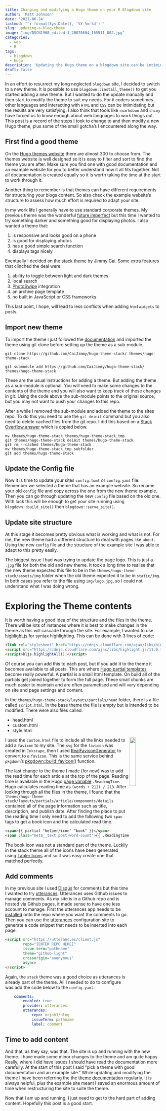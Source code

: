```yaml
---
title: Changing and modifying a Hugo theme on your R Blogdown site
author: 'Matt Johnson'
date: '2021-06-24'
lastmod: "`r format(Sys.Date(), '%Y-%m-%d')`"
slug: updating-a-blog-theme
image: "img/DSCN1968_edited-1_20070804_165511_002.jpg"
categories:
  - web
  - R
tags:
  - blogdown
  - hugo
description: 'Updating the Hugo theme on a blogdown site can be intimidating, the trick is to pick a theme with good documentation and an example site. Then you can use the example site to work out how to adjust the theme to your needs'
draft: false
---
```


In an effort to resurrect my long neglected `blogdown` site, I decided to switch to a new theme. It is possible to use `blogdown::install_theme()` to get you started adding a new theme. But I wanted to do the update manually and then start to modify the theme to suit my needs. For `R` coders sometimes other languages and interacting with `HTML` and `CSS` can be intimidating but the results are very satisfying. I also think that tools like `rmarkdown` and `shiny` have forced us to know enough about web languages to work things out. This post is a record of the steps I took to change to and then modify a new Hugo theme, plus some of the small gotcha's I encountered along the way.


## First find a good theme 

On the [Hugo themes website](https://themes.gohugo.io/) there are almost 300 to choose from. The themes website is well designed so it is easy to filter and sort to find the theme you are after. Make sure you find one with good documentation and an example website for you to better understand how it all fits together. Not all documentation is created equally so it is worth taking the time at the start to work through it. 

Another thing to remember is that themes can have different requirements for structuring your blogs content. So also check the example website's structure to assess how much effort is required to adapt your site. 

In my work life I generally have to use standard corporate themes. My previous theme was the wonderful [future imperfect](https://themes.gohugo.io/future-imperfect/) but this time I wanted to try something darker and something good for displaying photos. I also wanted a theme that:

1. is responsive and looks good on a phone
2. is good for displaying photos
3. has a good simple search function
4. displays tags nicely

Eventually I decided on the [stack theme](https://themes.gohugo.io/hugo-theme-stack/) by [Jimmy Cai](https://jimmycai.com/). Some extra features that clinched the deal were:

1. ability to toggle between light and dark themes
2. local search
3. [PhotoSwipe](https://photoswipe.com/) integration
4. an archive page template
5. no built in JavaScript or CSS frameworks

This last point, I hope, will lead to less conflicts when adding `htmlwidgets` to posts.


## Import new theme 

To import the theme I just followed the [documentation](https://docs.stack.jimmycai.com/getting-started) and imported the theme using git clone before setting up the theme as a sub-module.

```console
git clone https://github.com/CaiJimmy/hugo-theme-stack/ themes/hugo-theme-stack

git submodule add https://github.com/CaiJimmy/hugo-theme-stack/ themes/hugo-theme-stack
```

These are the usual instructions for adding a theme. But adding the theme as a sub-module is optional. You will need to make some changes to the contents of the theme and you will also want to keep track of these changes in git. Using the code above the sub-module points to the original source, but you may not want to push your changes to this repo. 

After a while I removed the sub-module and added the theme to the sites repo. To do this you need to use the `git deinit` command but you also need to delete cached files from the git repo. I did this based on a [Stack Overflow answer](https://stackoverflow.com/a/26752628/1498485) which is copied below.

```console
mv themes/hugo-theme-stack themes/hugo-theme-stack_tmp
git themes/hugo-theme-stack deinit themes/hugo-theme-stack
git rm --cached themes/hugo-theme-stack
mv themes/hugo-theme-stack_tmp subfolder
git add themes/hugo-theme-stack
```


## Update the Config file

Now it is time to update your sites `config.toml` or `config.yaml` file. Remember we selected a theme that has an example website. So rename your old `config` file and copy across the one from the new theme example. Then you can go through updating the new `config` file based on the old one. With luck this will be enough to get your site running using `blogdown::build_site()` then `blogdown::serve_site()`. 


## Update site structure 

At this stage it becomes pretty obvious what is working and what is not. For me, the new theme had a different structure to deal with pages like `about`. Using the new `config` file and the structure of the example site I was able to adapt to this pretty easily.

The biggest issue I had was trying to update the page logo. This is just a `.jpg` file for both the old and new theme. It took a long time to realise that the new theme expected this file to be in the `themes/hugo-theme-stack/assets/img` folder when the old theme expected it to be in `static/img`. In both cases you refer to the file using `img/logo.jpg`, so I could not understand what I was doing wrong.


# Exploring the Theme contents

It is worth having a good idea of the structure and the files in the theme. There will be lots of instances where it is best to make changes in the theme as this will cascade through the site. For example, I wanted to use [highlight.js](https://highlightjs.org/) for syntax highlighting. This can be done with 3 lines of code:

```html
<link rel="stylesheet" href="https://cdnjs.cloudflare.com/ajax/libs/highlight.js/11.0.1/styles/a11y-dark.min.css">
<script src="https://cdnjs.cloudflare.com/ajax/libs/highlight.js/11.0.1/highlight.min.js"></script>
<script>hljs.highlightAll();</script>
```

Of course you can add this to each post, but if you add it to the theme it becomes available to all posts. This are where [Hugo partial templates](https://gohugo.io/templates/partials/) become really powerful. A partial is a small html template. On build all of the partials get joined together to form the full page. These small chunks are much easier to maintain and are often parametised and will vary depending on site and page settings and content.

In the `themes/hugo-theme-stack/layouts/partials/head` folder, there is a file called `script.html`. In the base theme the file is empty but is intended to be modified. There were also files called:

  * head.html
  * custom.html
  * style.html
  
<style>
.right {
  display: block;
  float: right;
  width: 20%;
}
</style>

<img class = "right" src="../../fav2/favicon.svg"/>

I used the `custom.html` file to include all the links needed to add a `favicon` to my site. The `svg` for the `favicon` was created in `Inkscape`, then I used [RealFaviconGenerator](https://realfavicongenerator.net/) to convert to a `favicon`. This is the same service behind `pkgdown`'s [pkgdown::build_favicon()](https://pkgdown.r-lib.org/reference/build_favicons.html) function.

The last change to the theme I made (for now) was to add the read time for each article at the top of the page. Reading time is available in the Hugo [page variable](https://gohugo.io/variables/page/) `.ReadingTime`. Hugo calculates reading time as `(words + 212) / 213`. After looking through all the files in the theme, I found that the `themes/hugo-theme-stack/layouts/partials/article/components/details` contained all of the page information such as title, description, and publish date. After finding the place to put the reading time I only need to add the following two `span` tags to get a book icon and the calculated read time.

```html
<span>{{ partial "helper/icon" "book" }}</span>
<span class="meta__text post-word-count">{{ .ReadingTime }} min read</span>
```

The book icon was not a standard part of the theme. Luckily in the stack theme all of the icons have been generated using [Tabler Icons](https://tablericons.com/) and so it was easy create one that matched perfectly.


## Add comments

In my previous site I used [Disqus](https://blog.disqus.com/) for comments but this time I wanted to try [utterances](https://utteranc.es/). Utterances uses Github issues to manage comments. As my site is in a Github repo and is hosted via Github pages, it made sense to have one less account to manage. First the utterances app needs to be [installed](https://github.com/apps/utterances) onto the repo where you want the comments to go. Then you can use the [utterances](https://utteranc.es/) configuration site to generate a code snippet that needs to be inserted into each page.

```html
<script src="https://utteranc.es/client.js"
        repo="[ENTER REPO HERE]"
        issue-term="pathname"
        theme="github-light"
        crossorigin="anonymous"
        async>
</script>
```

Again, the `stack` theme was a good choice as utterances is already part of the theme. All I needed to do to configure was add the code below to the `config.yaml`.

```yaml
    comments:
        enabled: true
        provider: utterances
        utterances:
            repo: mrjoh3/blog
            issueTerm: pathname
            label: comment
```


## Time to add content

And that, as they say, was that. The site is up and running with the new theme. I have made some minor changes to the theme and am quite happy. Really, where I did have issues I should have read the documentation more carefully. At the start of this post I said "pick a theme with good documentation and an example site." While updating and modifying the theme I have been referring the the [theme documentation](https://docs.stack.jimmycai.com/) regularly. It is always helpful, plus the example site meant I saved an enormous amount of time when restructuring the site to suite the theme.

Now that I am up and running, I just need to get to the hard part of adding content. Hopefully this post is a good start.




